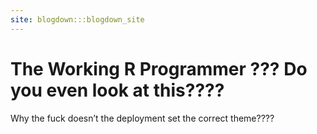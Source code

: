 ```yaml
---
site: blogdown:::blogdown_site
---
```


# The Working R Programmer ??? Do you even look at this????

Why the fuck doesn't the deployment set the correct theme????
